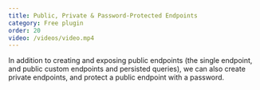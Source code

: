 ```yaml
---
title: Public, Private & Password-Protected Endpoints
category: Free plugin
order: 20
video: /videos/video.mp4
---
```


In addition to creating and exposing public endpoints (the single endpoint, and public custom endpoints and persisted queries), we can also create private endpoints, and protect a public endpoint with a password.

